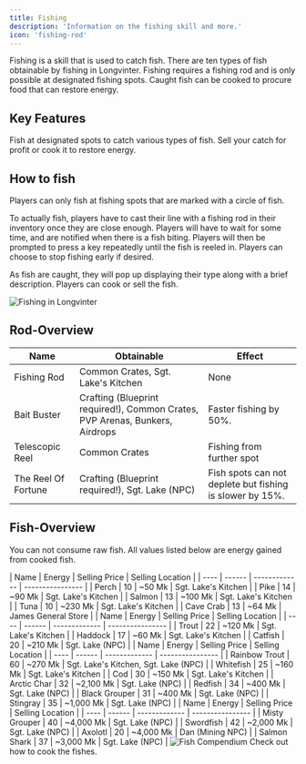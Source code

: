 ```yaml
---
title: Fishing
description: 'Information on the fishing skill and more.'
icon: 'fishing-rod'
---
```


Fishing is a skill that is used to catch fish. There are ten types of fish obtainable by fishing in Longvinter. Fishing requires a fishing rod and is only possible at designated fishing spots. Caught fish can be cooked to procure food that can restore energy.

## Key Features

<CardGroup cols={2}>
  <Card title="Catch Fish" icon="fish">
    Fish at designated spots to catch various types of fish.
  </Card>
  <Card title="Sell or Cook" icon="utensils">
    Sell your catch for profit or cook it to restore energy.
  </Card>
</CardGroup>

## How to fish

Players can only fish at fishing spots that are marked with a circle of fish.

To actually fish, players have to cast their line with a fishing rod in their inventory once they are close enough. Players will have to wait for some time, and are notified when there is a fish biting. Players will then be prompted to press a key repeatedly until the fish is reeled in. Players can choose to stop fishing early if desired.

As fish are caught, they will pop up displaying their type along with a brief description. Players can cook or sell the fish.

<Frame>
  <img src="https://i.imgur.com/369a5K2.png" alt="Fishing in Longvinter" />
</Frame>

## Rod-Overview

| Name | Obtainable | Effect |
| ---- | ---------- | ------ |
| Fishing Rod | Common Crates, Sgt. Lake's Kitchen | None |
| Bait Buster | Crafting (Blueprint required!), Common Crates, PVP Arenas, Bunkers, Airdrops | Faster fishing by 50%. |
| Telescopic Reel | Common Crates| Fishing from further spot |
| The Reel Of Fortune | Crafting (Blueprint required!), Sgt. Lake (NPC) | Fish spots can not deplete but fishing is slower by 15%. |

## Fish-Overview

<Info>You can not consume raw fish. All values listed below are energy gained from cooked fish.</Info>

<Tabs>
  <Tab title="Common">
    | Name | Energy | Selling Price | Selling Location |
    | ---- | ------ | ------------- | ---------------- |
    | Perch | 10 | ~50 Mk | Sgt. Lake's Kitchen |
    | Pike | 14 | ~90 Mk | Sgt. Lake's Kitchen |
    | Salmon | 13 | ~100 Mk | Sgt. Lake's Kitchen |
    | Tuna | 10 | ~230 Mk | Sgt. Lake's Kitchen |
    | Cave Crab | 13 | ~64 Mk | James General Store |
  </Tab>
  <Tab title="Rare">
    | Name | Energy | Selling Price | Selling Location |
    | ---- | ------ | ------------- | ---------------- |
    | Trout | 22 | ~120 Mk | Sgt. Lake's Kitchen |
    | Haddock | 17 | ~60 Mk | Sgt. Lake's Kitchen |
    | Catfish | 20 | ~210 Mk | Sgt. Lake (NPC) |
  </Tab>
  <Tab title="Epic">
    | Name | Energy | Selling Price | Selling Location |
    | ---- | ------ | ------------- | ---------------- |
    | Rainbow Trout | 60 | ~270 Mk | Sgt. Lake's Kitchen, Sgt. Lake (NPC) |
    | Whitefish | 25 | ~160 Mk | Sgt. Lake's Kitchen |
    | Cod | 30 | ~150 Mk | Sgt. Lake's Kitchen |
    | Arctic Char | 32 | ~2,100 Mk | Sgt. Lake (NPC) |
    | Redfish | 34 | ~400 Mk | Sgt. Lake (NPC) |
    | Black Grouper | 31 | ~400 Mk | Sgt. Lake (NPC) |
    | Stingray | 35 | ~1,000 Mk | Sgt. Lake (NPC) |
  </Tab>
  <Tab title="Legendary">
    | Name | Energy | Selling Price | Selling Location |
    | ---- | ------ | ------------- | ---------------- |
    | Misty Grouper | 40 | ~4,000 Mk | Sgt. Lake (NPC) |
    | Swordfish | 42 | ~2,000 Mk | Sgt. Lake (NPC) |
    | Axolotl | 20 | ~4,000 Mk | Dan (Mining NPC) |
    | Salmon Shark | 37 | ~3,000 Mk | Sgt. Lake (NPC) |
  </Tab>
</Tabs>


  <img src="https://uo.uuvana.com/longvinter/assets/img/fish_list.png" alt="Fish Compendium" />

<Card title="Cooking" icon="hat-chef" href="/gameplay/cooking">
    Check out how to cook the fishes.
</Card>